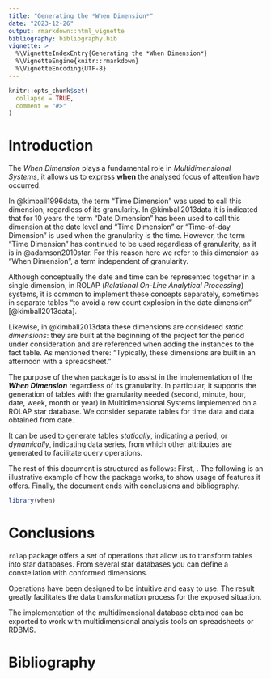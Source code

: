 ```yaml
---
title: "Generating the *When Dimension*"
date: "2023-12-26"
output: rmarkdown::html_vignette
bibliography: bibliography.bib
vignette: >
  %\VignetteIndexEntry{Generating the *When Dimension*}
  %\VignetteEngine{knitr::rmarkdown}
  %\VignetteEncoding{UTF-8}
---
```


```r
knitr::opts_chunk$set(
  collapse = TRUE,
  comment = "#>"
)
```

# Introduction

The *When Dimension* plays a fundamental role in *Multidimensional Systems*, it allows us to express **when** the analysed focus of attention have occurred.

In @kimball1996data, the term "Time Dimension" was used to call this dimension, regardless of its granularity. In @kimball2013data it is indicated that for 10 years the term "Date Dimension" has been used to call this dimension at the date level and "Time Dimension" or "Time-of-day Dimension" is used when the granularity is the time. However, the term "Time Dimension" has continued to be used regardless of granularity, as it is in @adamson2010star. For this reason here we refer to this dimension as "When Dimension", a term independent of granularity.

Although conceptually the date and time can be represented together in a single dimension, in ROLAP (*Relational On-Line Analytical Processing*) systems, it is common to implement these concepts separately, sometimes in separate tables "to avoid a row count explosion in the date dimension" [@kimball2013data].

Likewise, in @kimball2013data these dimensions are considered *static dimensions*: they are built at the beginning of the project for the period under consideration and are referenced when adding the instances to the fact table. As mentioned there: "Typically, these dimensions are built in an afternoon with a spreadsheet."

The purpose of the `when` package is to assist in the implementation of the ***When Dimension*** regardless of its granularity. In particular, it supports the generation of tables with the granularity needed (second, minute, hour, date, week, month or year) in Multidimensional Systems implemented on a ROLAP star database. We consider separate tables for time data and data obtained from date.

It can be used to generate tables *statically*, indicating a period, or *dynamically*, indicating data series, from which other attributes are generated to facilitate query operations.

The rest of this document is structured as follows: First, . The following is an illustrative example of how the package works, to show usage of features it offers. Finally, the document ends with conclusions and bibliography.



```r
library(when)
```



# Conclusions

`rolap` package offers a set of operations that allow us to transform tables into star databases.  From several star databases you can define a constellation with conformed dimensions.

Operations have been designed to be intuitive and easy to use. The result greatly facilitates the data transformation process for the exposed situation.

The implementation of the multidimensional database obtained can be exported to work with multidimensional analysis tools on spreadsheets or RDBMS.

# Bibliography


